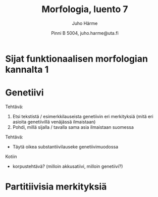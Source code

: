 % Morfologia, luento 7
% Juho Härme
% Pinni B 5004, juho.harme@uta.fi


# Sijat funktionaalisen morfologian kannalta 1

# Genetiivi

Tehtävä: 

1. Etsi tekstistä / esimerkkilauseista genetiivin eri merkityksiä (mitä eri asioita genetiivillä venäjässä ilmaistaan)
2. Pohdi, millä sijalla / tavalla sama asia ilmaistaan suomessa

Tehtävä:

- Täytä oikea substantiivilauseke genetiivimuodossa

Kotiin

- korpustehtävä? (milloin akkusatiivi, milloin genetiivi?)

# Partitiivisia merkityksiä

<!--  pandoc -f markdown -s luento7.rmd -t slideous -o luento7.html --self-contained --include-in-header=fontheader.html --smart -->

